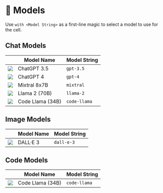 # 🤖 Models

Use `with <Model String>` as a first-line magic to select a model to use for the cell.

## Chat Models

|                                                                                                                                            | Model Name       | Model String |
| ------------------------------------------------------------------------------------------------------------------------------------------ | ---------------- | ------------ |
| ![](https://raw.githubusercontent.com/Git-of-Thoughts/GotHub-JupyterHub-Home/main/.local/share/jupyter/kernels/chatgpt-3.5/logo-32x32.png) | ChatGPT 3.5      | `gpt-3.5`    |
| ![](https://raw.githubusercontent.com/Git-of-Thoughts/GotHub-JupyterHub-Home/main/.local/share/jupyter/kernels/chatgpt-3.5/logo-32x32.png) | ChatGPT 4        | `gpt-4`      |
| ![](https://raw.githubusercontent.com/Git-of-Thoughts/GotHub-JupyterHub-Home/main/.local/share/jupyter/kernels/mixtral/logo-32x32.png)     | Mixtral 8x7B     | `mixtral`    |
| ![](https://raw.githubusercontent.com/Git-of-Thoughts/GotHub-JupyterHub-Home/main/.local/share/jupyter/kernels/llama-2/logo-32x32.png)     | Llama 2 (70B)    | `llama-2`    |
| ![](https://raw.githubusercontent.com/Git-of-Thoughts/GotHub-JupyterHub-Home/main/.local/share/jupyter/kernels/code-llama/logo-32x32.png)  | Code Llama (34B) | `code-llama` |

## Image Models

|                                                                                                                                         | Model Name | Model String |
| --------------------------------------------------------------------------------------------------------------------------------------- | ---------- | ------------ |
| ![](https://raw.githubusercontent.com/Git-of-Thoughts/GotHub-JupyterHub-Home/main/.local/share/jupyter/kernels/dall-e-3/logo-32x32.png) | DALL·E 3   | `dall-e-3`   |

## Code Models

|                                                                                                                                           | Model Name       | Model String |
| ----------------------------------------------------------------------------------------------------------------------------------------- | ---------------- | ------------ |
| ![](https://raw.githubusercontent.com/Git-of-Thoughts/GotHub-JupyterHub-Home/main/.local/share/jupyter/kernels/code-llama/logo-32x32.png) | Code Llama (34B) | `code-llama` |
